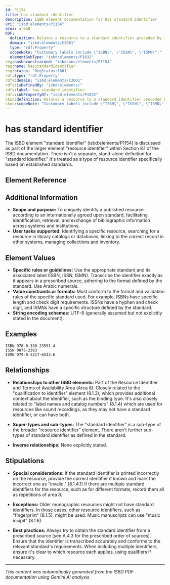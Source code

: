 ```yaml
---
id: P1154
title: has standard identifier
description: ISBD element documentation for has standard identifier
uri: "isbd:elements/P1154"
area: area8
RDF:
  definition: Relates a resource to a standard identifier preceded by its customary label.
  domain: "isbd:elements/C2001"
  type: "rdf:Property"
  scopeNote: "Customary labels include \"ISBN\", \"ISSN\", \"ISMN\"."
  elementSubType: "isbd:elements/P1032"
reg:hasUnconstrained: "isbd:unc/elements/P1154"
reg:name: hasStandardIdentifier
reg:status: "RegStatus:1001"
rdf:type: "rdf:Property"
rdfs:domain: "isbd:elements/C2001"
rdfs:isDefinedBy: "isbd:elements/"
rdfs:label: has standard identifier
rdfs:subPropertyOf: "isbd:elements/P1032"
skos:definition: Relates a resource to a standard identifier preceded by its customary label.
skos:scopeNote: "Customary labels include \"ISBN\", \"ISSN\", \"ISMN\"."
---
```

# has standard identifier

The ISBD element "standard identifier" (isbd:elements/P1154) is discussed as part of the larger element "resource identifier" within Section 8.1 of the ISBD documentation.  There isn't a separate, stand-alone definition for "standard identifier." It's treated as a type of resource identifier specifically based on established standards.

## Element Reference


<ElementReference frontMatter={frontMatter} />

## Additional Information

- **Scope and purpose:** To uniquely identify a published resource according to an internationally agreed upon standard, facilitating identification, retrieval, and exchange of bibliographic information across systems and institutions.
- **User tasks supported:** Identifying a specific resource, searching for a resource in library catalogs or databases, linking to the correct record in other systems, managing collections and inventory.

## Element Values

- **Specific rules or guidelines:**  Use the appropriate standard and its associated label (ISBN, ISSN, ISMN). Transcribe the identifier exactly as it appears in a prescribed source, adhering to the format defined by the standard. Use Arabic numerals.
- **Value constraints or formats:** Must conform to the format and validation rules of the specific standard used.  For example, ISBNs have specific length and check digit requirements. ISSNs have a hyphen and check digit, and ISMNs have a specific structure defined by the standard.
- **String encoding schemes:**  UTF-8 (generally assumed but not explicitly stated in the document).

## Examples

```
ISBN 978-0-330-23591-4 
ISSN 0075-2363
ISMN 979-0-3217-6543-6
```

## Relationships

- **Relationships to other ISBD elements:** Part of the Resource Identifier and Terms of Availability Area (Area 8). Closely related to the "qualification to identifier" element (8.1.3), which provides additional context about the identifier, such as the binding type. It's also closely related to "label names and catalog numbers" (8.1.4) which are used for resources like sound recordings, as they may not have a standard identifier, or can have both.

- **Super-types and sub-types:** The "standard identifier" is a sub-type of the broader "resource identifier" element.  There aren't further sub-types of standard identifier as defined in the standard.


- **Inverse relationships:** None explicitly stated.

## Stipulations

- **Special considerations:** If the standard identifier is printed incorrectly on the resource, provide the correct identifier if known and mark the incorrect one as "invalid." (8.1.4.1)  If there are multiple standard identifiers for the resource, such as for different formats, record them all as repetitions of area 8.

- **Exceptions:** Older monographic resources might not have standard identifiers. In those cases, other resource identifiers, such as "fingerprint" (8.1.5), might be used. Music manuscripts can use "music incipit" (8.1.6).  

- **Best practices:** Always try to obtain the standard identifier from a prescribed source (see A.4.3 for the prescribed order of sources). Ensure that the identifier is transcribed accurately and conforms to the relevant standard's requirements.  When including multiple identifiers, ensure it's clear to which resource each applies, using qualifiers if necessary.


---

*This content was automatically generated from the ISBD PDF documentation using Gemini AI analysis.*
